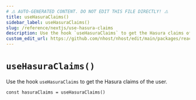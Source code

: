 ```yaml
---
# ⚠️ AUTO-GENERATED CONTENT. DO NOT EDIT THIS FILE DIRECTLY! ⚠️
title: useHasuraClaims()
sidebar_label: useHasuraClaims()
slug: /reference/nextjs/use-hasura-claims
description: Use the hook `useHasuraClaims` to get the Hasura claims of the user.
custom_edit_url: https://github.com/nhost/nhost/edit/main/packages/react/src/useHasuraClaims.ts#L14
---
```


# `useHasuraClaims()`

Use the hook `useHasuraClaims` to get the Hasura claims of the user.

```tsx
const hasuraClaims = useHasuraClaims()
```
